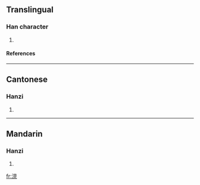 ==Translingual==
===Han character===
{{Han char|rn=85|rad=水|as=07|sn=10|four=3611<sub>0</sub>|canj=水月山山 (EBUU)}}
# {{defn|Han|sort=水07}}
====References====
{{Han ref|kx=0625.250|dkj=17514|dj=1027.100|hdz=31623.050|uh=6D80|ud=28032|bh=D262|bd=53858}}

----
==Cantonese==
===Hanzi===
{{yue-hanzi|jyut=|y=yin6}}
# {{defn|Cantonese}}

----
==Mandarin==
===Hanzi===
{{cmn-hanzi|pin=[[xiàn]] (xian4)|wg=hsien<sup>4</sup>}}
# {{defn|Mandarin}}

[[fr:涀]]